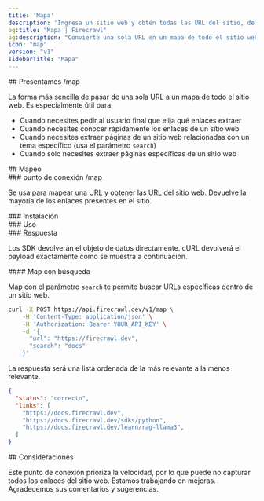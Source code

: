```yaml
---
title: 'Mapa'
description: 'Ingresa un sitio web y obtén todas las URL del sitio, de forma ultrarrápida'
og:title: "Mapa | Firecrawl"
og:description: "Convierte una sola URL en un mapa de todo el sitio web"
icon: "map"
version: "v1"
sidebarTitle: "Mapa"
---
```



<div id="introducing-map">
  ## Presentamos /map
</div>

La forma más sencilla de pasar de una sola URL a un mapa de todo el sitio web. Es especialmente útil para:

- Cuando necesites pedir al usuario final que elija qué enlaces extraer
- Cuando necesites conocer rápidamente los enlaces de un sitio web
- Cuando necesites extraer páginas de un sitio web relacionadas con un tema específico (usa el parámetro `search`)
- Cuando solo necesites extraer páginas específicas de un sitio web

<div id="mapping">
  ## Mapeo
</div>

<div id="map-endpoint">
  ### punto de conexión /map
</div>

Se usa para mapear una URL y obtener las URL del sitio web. Devuelve la mayoría de los enlaces presentes en el sitio.

<div id="installation">
  ### Instalación
</div>

<CodeGroup>

<InstallationPython />
<InstallationJavaScript />
<InstallationGo />
<InstallationRust />

</CodeGroup>

<div id="usage">
  ### Uso
</div>

<CodeGroup>

<MapPython />
<MapJavaScript />
<MapGo />
<MapRust />
<MapCURL />

</CodeGroup>

<div id="response">
  ### Respuesta
</div>

Los SDK devolverán el objeto de datos directamente. cURL devolverá el payload exactamente como se muestra a continuación.

<MapResponse />

<div id="map-with-search">
  #### Map con búsqueda
</div>

Map con el parámetro `search` te permite buscar URLs específicas dentro de un sitio web.

```bash cURL
curl -X POST https://api.firecrawl.dev/v1/map \
    -H 'Content-Type: application/json' \
    -H 'Authorization: Bearer YOUR_API_KEY' \
    -d '{
      "url": "https://firecrawl.dev",
      "search": "docs"
    }'
```

La respuesta será una lista ordenada de la más relevante a la menos relevante.

```json
{
  "status": "correcto",
  "links": [
    "https://docs.firecrawl.dev",
    "https://docs.firecrawl.dev/sdks/python",
    "https://docs.firecrawl.dev/learn/rag-llama3",
  ]
}
```

<div id="considerations">
  ## Consideraciones
</div>

Este punto de conexión prioriza la velocidad, por lo que puede no capturar todos los enlaces del sitio web. Estamos trabajando en mejoras. Agradecemos sus comentarios y sugerencias.